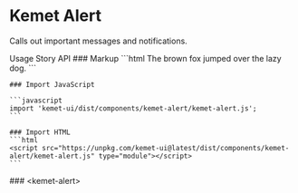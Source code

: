
<Meta of={stories} />

# Kemet Alert

Calls out important messages and notifications.

<kemet-tabs panel-effect="stacked" divider>
  <kemet-tab slot="tab">Usage</kemet-tab>
  <kemet-tab slot="tab">Story</kemet-tab>
  <kemet-tab slot="tab">API</kemet-tab>
  <kemet-tab-panel slot="panel">
    ### Markup
    ```html
    <kemet-alert opened>
      The brown fox jumped over the lazy dog.
    </kemet-alert>
    ```

    ### Import JavaScript

    ```javascript
    import 'kemet-ui/dist/components/kemet-alert/kemet-alert.js';
    ```

    ### Import HTML
    ```html
    <script src="https://unpkg.com/kemet-ui@latest/dist/components/kemet-alert/kemet-alert.js" type="module"></script>
    ```
  </kemet-tab-panel>
  <kemet-tab-panel slot="panel">
    <Canvas of={stories.Standard} />
    <ArgsTable story={PRIMARY_STORY} />
  </kemet-tab-panel>
  <kemet-tab-panel slot="panel">
    ### &lt;kemet-alert&gt;
    <ArgsTable of="kemet-alert" />
  </kemet-tab-panel>
</kemet-tabs>
